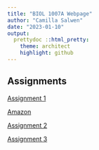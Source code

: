 ```yaml
---
title: "BIOL 1007A Webpage"
author: "Camilla Salwen"
date: "2023-01-10"
output:
  prettydoc ::html_pretty:
    theme: architect
    highlight: github
---
```


## Assignments

[Assignment 1](Assignment1.html)

[Amazon](https://amazon.com)

[Assignment 2](Assignment2.html)

[Assignment 3](Assignment3.html)
